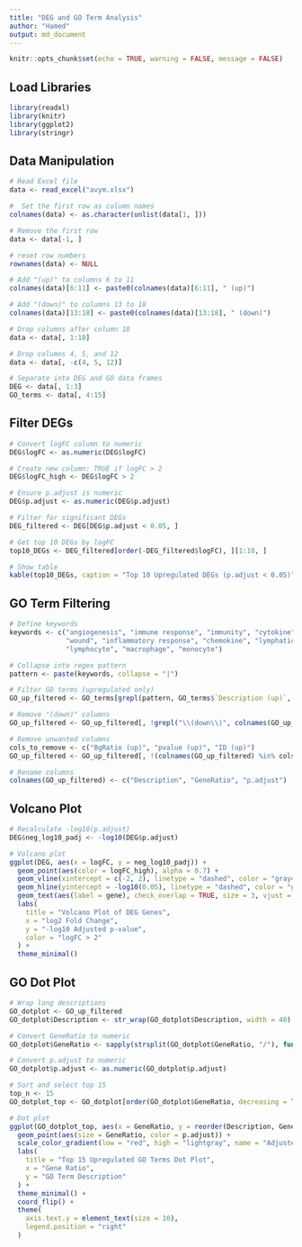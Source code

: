 ```yaml
---
title: "DEG and GO Term Analysis"
author: "Hamed"
output: md_document
---
```


```r
knitr::opts_chunk$set(echo = TRUE, warning = FALSE, message = FALSE)
```

## Load Libraries

```r
library(readxl)
library(knitr)
library(ggplot2)
library(stringr)
```

## Data Manipulation

```r
# Read Excel file
data <- read_excel("avym.xlsx")

#  Set the first row as column names
colnames(data) <- as.character(unlist(data[1, ]))

# Remove the first row 
data <- data[-1, ]

# reset row numbers
rownames(data) <- NULL

# Add "(up)" to columns 6 to 11
colnames(data)[6:11] <- paste0(colnames(data)[6:11], " (up)")

# Add "(down)" to columns 13 to 18
colnames(data)[13:18] <- paste0(colnames(data)[13:18], " (down)")

# Drop columns after column 18
data <- data[, 1:18]

# Drop columns 4, 5, and 12
data <- data[, -c(4, 5, 12)]

# Separate into DEG and GO data frames
DEG <- data[, 1:3]
GO_terms <- data[, 4:15]
```

## Filter DEGs

```r
# Convert logFC column to numeric
DEG$logFC <- as.numeric(DEG$logFC)

# Create new column: TRUE if logFC > 2
DEG$logFC_high <- DEG$logFC > 2

# Ensure p.adjust is numeric
DEG$p.adjust <- as.numeric(DEG$p.adjust)

# Filter for significant DEGs
DEG_filtered <- DEG[DEG$p.adjust < 0.05, ]

# Get top 10 DEGs by logFC
top10_DEGs <- DEG_filtered[order(-DEG_filtered$logFC), ][1:10, ]

# Show table
kable(top10_DEGs, caption = "Top 10 Upregulated DEGs (p.adjust < 0.05)", align = "c")
```

## GO Term Filtering

```r
# Define keywords
keywords <- c("angiogenesis", "immune response", "immunity", "cytokine", "vasculature",
              "wound", "inflammatory response", "chemokine", "lymphatic",
              "lymphocyte", "macrophage", "monocyte")

# Collapse into regex pattern
pattern <- paste(keywords, collapse = "|")

# Filter GO terms (upregulated only)
GO_up_filtered <- GO_terms[grepl(pattern, GO_terms$`Description (up)`, ignore.case = TRUE), ]

# Remove "(down)" columns
GO_up_filtered <- GO_up_filtered[, !grepl("\\(down\\)", colnames(GO_up_filtered))]

# Remove unwanted columns
cols_to_remove <- c("BgRatio (up)", "pvalue (up)", "ID (up)")
GO_up_filtered <- GO_up_filtered[, !(colnames(GO_up_filtered) %in% cols_to_remove)]

# Rename columns
colnames(GO_up_filtered) <- c("Description", "GeneRatio", "p.adjust")
```

## Volcano Plot

```r
# Recalculate -log10(p.adjust)
DEG$neg_log10_padj <- -log10(DEG$p.adjust)

# Volcano plot
ggplot(DEG, aes(x = logFC, y = neg_log10_padj)) +
  geom_point(aes(color = logFC_high), alpha = 0.7) +
  geom_vline(xintercept = c(-2, 2), linetype = "dashed", color = "gray40") +
  geom_hline(yintercept = -log10(0.05), linetype = "dashed", color = "gray40") +
  geom_text(aes(label = gene), check_overlap = TRUE, size = 3, vjust = -0.3) +
  labs(
    title = "Volcano Plot of DEG Genes",
    x = "log2 Fold Change",
    y = "-log10 Adjusted p-value",
    color = "logFC > 2"
  ) +
  theme_minimal()
```

## GO Dot Plot

```r
# Wrap long descriptions
GO_dotplot <- GO_up_filtered
GO_dotplot$Description <- str_wrap(GO_dotplot$Description, width = 40)

# Convert GeneRatio to numeric
GO_dotplot$GeneRatio <- sapply(strsplit(GO_dotplot$GeneRatio, "/"), function(x) as.numeric(x[1]) / as.numeric(x[2]))

# Convert p.adjust to numeric
GO_dotplot$p.adjust <- as.numeric(GO_dotplot$p.adjust)

# Sort and select top 15
top_n <- 15
GO_dotplot_top <- GO_dotplot[order(GO_dotplot$GeneRatio, decreasing = TRUE), ][1:top_n, ]

# Dot plot
ggplot(GO_dotplot_top, aes(x = GeneRatio, y = reorder(Description, GeneRatio))) +
  geom_point(aes(size = GeneRatio, color = p.adjust)) +
  scale_color_gradient(low = "red", high = "lightgray", name = "Adjusted p-value") +
  labs(
    title = "Top 15 Upregulated GO Terms Dot Plot",
    x = "Gene Ratio",
    y = "GO Term Description"
  ) +
  theme_minimal() +
  coord_flip() +
  theme(
    axis.text.y = element_text(size = 10),
    legend.position = "right"
  )
```


